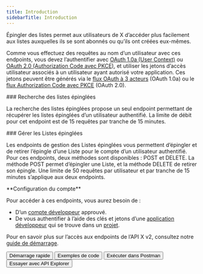 ```yaml
---
title: Introduction
sidebarTitle: Introduction
---
```



Épingler des listes permet aux utilisateurs de X d’accéder plus facilement aux listes auxquelles ils se sont abonnés ou qu’ils ont créées eux-mêmes.

Comme vous effectuez des requêtes au nom d’un utilisateur avec ces endpoints, vous devez l’authentifier avec [OAuth 1.0a (User Context)](/fr/resources/fundamentals/authentication) ou [OAuth 2.0 (Authorization Code avec PKCE)](fr/resources/fundamentals/authentication#oauth-2-0-authorization-code-flow-with-pkce-2), et utiliser les jetons d’accès utilisateur associés à un utilisateur ayant autorisé votre application. Ces jetons peuvent être générés via le [flux OAuth à 3 acteurs](/fr/resources/fundamentals/authentication#obtaining-access-tokens-using-3-legged-oauth-flow) (OAuth 1.0a) ou le [flux Authorization Code avec PKCE](/fr/resources/fundamentals/authentication#how-to-connect-to-endpoints-using-oauth-2-0-authorization-code-flow-with-pkce) (OAuth 2.0).

<div id="pinned-list-lookup">
  ### Recherche des listes épinglées
</div>

La recherche des listes épinglées propose un seul endpoint permettant de récupérer les listes épinglées d’un utilisateur authentifié. La limite de débit pour cet endpoint est de 15 requêtes par tranche de 15 minutes.
 

<div id="manage-pinned-lists">
  ### Gérer les Listes épinglées
</div>

Les endpoints de gestion des Listes épinglées vous permettent d’épingler et de retirer l’épingle d’une Liste pour le compte d’un utilisateur authentifié. Pour ces endpoints, deux méthodes sont disponibles : POST et DELETE. La méthode POST permet d’épingler une Liste, et la méthode DELETE de retirer son épingle. Une limite de 50 requêtes par utilisateur et par tranche de 15 minutes s’applique aux deux endpoints.

<Note>
  **Configuration du compte**

  Pour accéder à ces endpoints, vous aurez besoin de :

  * D’un [compte développeur](https://developer.x.com/en/portal/petition/essential/basic-info) approuvé.
  * De vous authentifier à l’aide des clés et jetons d’une [application développeur](/fr/resources/fundamentals/developer-apps) qui se trouve dans un [projet](/fr/resources/fundamentals/projects).

  Pour en savoir plus sur l’accès aux endpoints de l’API X v2, consultez notre [guide de démarrage](/fr/x-api/getting-started/getting-access).
</Note>

<div className="flex space-x-2">
  <Button href="https://app.getpostman.com/run-collection/9956214-784efcda-ed4c-4491-a4c0-a26470a67400">
    Démarrage rapide
  </Button>

  <Button href="/fr/x-api/lists/pinned-lists/quickstart/overview">
    Exemples de code
  </Button>

  <Button href="https://app.getpostman.com/run-collection/9956214-784efcda-ed4c-4491-a4c0-a26470a67400">
    Exécuter dans Postman
  </Button>

  <Button href="https://developer.x.com/apitools/api?endpoint=/2/users/%7Bid%7D/pinned_lists&method=get">
    Essayer avec API Explorer
  </Button>
</div>